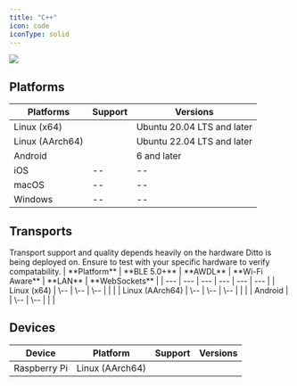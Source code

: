 ```yaml
---
title: "C++"
icon: code
iconType: solid
---
```


<Frame>
  <img src="/images/v4.8/release-6.webp"/>
</Frame>

## Platforms
| **Platforms** | **Support** | **Versions** |
| --- | --- | --- |
| Linux (x64) | <Icon icon="check" iconType="solid" /> | Ubuntu 20.04 LTS and later |
| Linux (AArch64) | <Icon icon="check" iconType="solid" /> | Ubuntu 22.04 LTS and later |
| Android | <Icon icon="check" iconType="solid" /> | 6 and later |
| iOS | \-- | \-- |
| macOS | \-- | \-- |
| Windows | \-- | \-- |

## Transports

<Warning>
  Transport support and quality depends heavily on the hardware Ditto is being deployed on. Ensure to test with your specific hardware to verify compatability.
</Warning>
| **Platform** | **BLE 5.0+** | **AWDL** | **Wi-Fi Aware** | **LAN** | **WebSockets** |
| --- | --- | --- | --- | --- | --- |
| Linux (x64) | \-- | \-- | \-- | <Icon icon="check" iconType="solid" /> | <Icon icon="check" iconType="solid" /> |
| Linux (AArch64) | \-- | \-- | \-- | <Icon icon="check" iconType="solid" /> | <Icon icon="check" iconType="solid" /> |
| Android | <Icon icon="check" iconType="solid" /> | \-- | \-- | <Icon icon="check" iconType="solid" /> | <Icon icon="check" iconType="solid" /> |

## Devices
| **Device** | **Platform** | **Support** | **Versions** |
| --- | --- | --- | --- |
| Raspberry Pi | Linux (AArch64) | <Icon icon="check" iconType="solid" /> |
